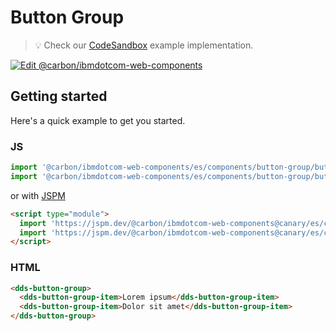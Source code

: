 
# Button Group

> 💡 Check our
> [CodeSandbox](https://githubbox.com/carbon-design-system/ibm-dotcom-library/tree/master/packages/web-components/examples/codesandbox/components/button-group)
> example implementation.

[![Edit @carbon/ibmdotcom-web-components](https://codesandbox.io/static/img/play-codesandbox.svg)](https://githubbox.com/carbon-design-system/ibm-dotcom-library/tree/master/packages/web-components/examples/codesandbox/components/button-group)

## Getting started

Here's a quick example to get you started.

### JS

```javascript
import '@carbon/ibmdotcom-web-components/es/components/button-group/button-group';
import '@carbon/ibmdotcom-web-components/es/components/button-group/button-group-item';
```

or with [JSPM](https://jspm.org)

```html
<script type="module">
  import 'https://jspm.dev/@carbon/ibmdotcom-web-components@canary/es/components/button-group/button-group.js';
  import 'https://jspm.dev/@carbon/ibmdotcom-web-components@canary/es/components/button-group/button-group-item.js';
</script>
```

### HTML

```html
<dds-button-group>
  <dds-button-group-item>Lorem ipsum</dds-button-group-item>
  <dds-button-group-item>Dolor sit amet</dds-button-group-item>
</dds-button-group>
```

<Description markdown={contributing} />
